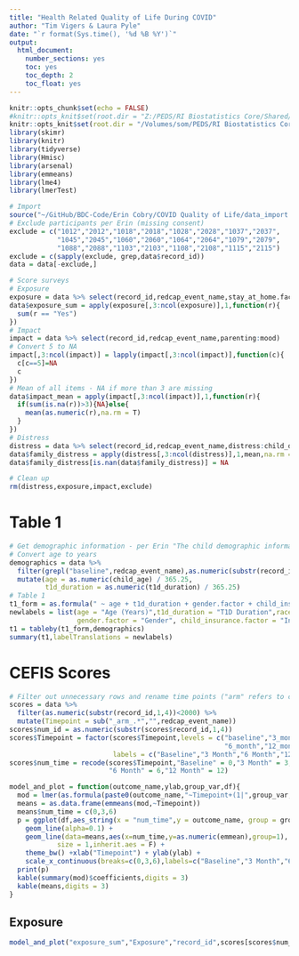```yaml
---
title: "Health Related Quality of Life During COVID"
author: "Tim Vigers & Laura Pyle"
date: "`r format(Sys.time(), '%d %B %Y')`"
output:
  html_document:
    number_sections: yes
    toc: yes
    toc_depth: 2
    toc_float: yes
---
```


```r
knitr::opts_chunk$set(echo = FALSE)
#knitr::opts_knit$set(root.dir = "Z:/PEDS/RI Biostatistics Core/Shared/Shared Projects/Laura/BDC/Projects/Erin Cobry/COVID Quality of Life")
knitr::opts_knit$set(root.dir = "/Volumes/som/PEDS/RI Biostatistics Core/Shared/Shared Projects/Laura/BDC/Projects/Erin Cobry/COVID Quality of Life")
library(skimr)
library(knitr)
library(tidyverse)
library(Hmisc)
library(arsenal)
library(emmeans)
library(lme4)
library(lmerTest)
```

```r
# Import
source("~/GitHub/BDC-Code/Erin Cobry/COVID Quality of Life/data_import.r")
# Exclude participants per Erin (missing consent)
exclude = c("1012","2012","1018","2018","1028","2028","1037","2037",
            "1045","2045","1060","2060","1064","2064","1079","2079",
            "1088","2088","1103","2103","1108","2108","1115","2115")
exclude = c(sapply(exclude, grep,data$record_id))
data = data[-exclude,]
```

```r
# Score surveys
# Exposure
exposure = data %>% select(record_id,redcap_event_name,stay_at_home.factor:died.factor)
data$exposure_sum = apply(exposure[,3:ncol(exposure)],1,function(r){
  sum(r == "Yes")
})
# Impact
impact = data %>% select(record_id,redcap_event_name,parenting:mood)
# Convert 5 to NA
impact[,3:ncol(impact)] = lapply(impact[,3:ncol(impact)],function(c){
  c[c==5]=NA
  c
})
# Mean of all items - NA if more than 3 are missing
data$impact_mean = apply(impact[,3:ncol(impact)],1,function(r){
  if(sum(is.na(r))>3){NA}else{
    mean(as.numeric(r),na.rm = T)
  }
})
# Distress
distress = data %>% select(record_id,redcap_event_name,distress:child_distress)
data$family_distress = apply(distress[,3:ncol(distress)],1,mean,na.rm = T)
data$family_distress[is.nan(data$family_distress)] = NA

# Clean up
rm(distress,exposure,impact,exclude)
```

# Table 1

```r
# Get demographic information - per Erin "The child demographic information is under the child IDs (so all of the 2000 IDs, since the 1000 IDs are all of the parents)"
# Convert age to years
demographics = data %>% 
  filter(grepl("baseline",redcap_event_name),as.numeric(substr(record_id,1,4))>=2000) %>%
  mutate(age = as.numeric(child_age) / 365.25,
         t1d_duration = as.numeric(t1d_duration) / 365.25)
# Table 1 
t1_form = as.formula(" ~ age + t1d_duration + gender.factor + child_insurance.factor + race.factor")
newlabels = list(age = "Age (Years)",t1d_duration = "T1D Duration",race.factor = "Race",
                 gender.factor = "Gender", child_insurance.factor = "Insurance")
t1 = tableby(t1_form,demographics)
summary(t1,labelTranslations = newlabels)
```

\newpage

# CEFIS Scores

```r
# Filter out unnecessary rows and rename time points ("arm" refers to child's age)
scores = data %>% 
  filter(as.numeric(substr(record_id,1,4))<2000) %>%
  mutate(Timepoint = sub("_arm_.*","",redcap_event_name))
scores$num_id = as.numeric(substr(scores$record_id,1,4))
scores$Timepoint = factor(scores$Timepoint,levels = c("baseline","3_month",
                                                      "6_month","12_month"),
                          labels = c("Baseline","3 Month","6 Month","12 Month"))
scores$num_time = recode(scores$Timepoint,"Baseline" = 0,"3 Month" = 3,
                         "6 Month" = 6,"12 Month" = 12)
```

```r
model_and_plot = function(outcome_name,ylab,group_var,df){
  mod = lmer(as.formula(paste0(outcome_name,"~Timepoint+(1|",group_var,")")),df)
  means = as.data.frame(emmeans(mod,~Timepoint))
  means$num_time = c(0,3,6)
  p = ggplot(df,aes_string(x = "num_time",y = outcome_name, group = group_var)) +
    geom_line(alpha=0.1) +
    geom_line(data=means,aes(x=num_time,y=as.numeric(emmean),group=1),
            size = 1,inherit.aes = F) +
    theme_bw() +xlab("Timepoint") + ylab(ylab) +
    scale_x_continuous(breaks=c(0,3,6),labels=c("Baseline","3 Month","6 Month"))
  print(p)
  kable(summary(mod)$coefficients,digits = 3)
  kable(means,digits = 3)
}
```

## Exposure

```r
model_and_plot("exposure_sum","Exposure","record_id",scores[scores$num_time <= 6 & scores$exposure_sum>0,])
```


<!-- ## Change From Baseline -->

<!-- ```{r results='asis'} -->

<!-- # Compare timepoints -->
<!-- t2 = paired(Timepoint~exposure_sum+impact_mean+distress+child_distress+family_distress, -->
<!--             id = record_id,data = scores,na.action = na.paired("fill")) -->
<!-- labels = list(exposure_sum = "Exposure",impact_mean = "Impact",distress = "Distress", -->
<!--               child_distress="Child Distress",family_distress="Family Distress") -->
<!-- summary(t2,labelTranslations = labels,pfootnote = T) -->
<!-- ``` -->

<!-- \newpage -->

<!-- ## Baseline CEFIS Score By T1D Duration -->

<!-- ```{r results='asis'} -->
<!-- # Get T1D duration info -->
<!-- t1d = data[!is.na(data$t1d_duration),] -->
<!-- t1d$num_id = as.numeric(substr(t1d$record_id,1,4))-1000 -->
<!-- scores$t1d_duration = NULL -->
<!-- scores$child_age = NULL -->
<!-- scores = left_join(scores,t1d[,c("num_id","child_age","t1d_duration")],by = "num_id") -->
<!-- scores$t1d_duration_cat = cut(scores$t1d_duration,breaks=c(-Inf,365.25,Inf),right = F, -->
<!--                               labels=c("< 1 yr.",">= 1 yr.")) -->
<!-- # Compare timepoints -->
<!-- t3 = tableby(t1d_duration_cat~exposure_sum+impact_mean+distress+child_distress+family_distress, -->
<!--             data = scores[scores$Timepoint=="Baseline",]) -->
<!-- summary(t3,labelTranslations = labels,pfootnote = T) -->
<!-- ``` -->

<!-- \newpage -->

<!-- ## Baseline CEFIS Score By Age Group -->

<!-- ```{r results='asis'} -->
<!-- # Age category -->
<!-- scores$child_age = scores$child_age / 365.25 -->
<!-- scores$age_cat = cut(scores$child_age,breaks=c(-Inf,12,Inf),right = F, -->
<!--                               labels=c("< 12 yr.",">= 12 yr.")) -->
<!-- # Compare timepoints -->
<!-- t4 = tableby(age_cat~exposure_sum+impact_mean+distress+child_distress+family_distress, -->
<!--             data = scores[scores$Timepoint=="Baseline",]) -->
<!-- summary(t4,labelTranslations = labels,pfootnote = T) -->
<!-- ``` -->

<!-- \newpage -->

<!-- ## Child Responses -->

<!-- ```{r results='asis'} -->
<!-- t = data -->
<!-- t$redcap_event_name = gsub("_arm.*","",t$redcap_event_name) -->
<!-- t %>% filter(!is.na(child_question.factor)) %>% group_by(redcap_event_name) %>%  -->
<!--   count(child_question.factor) %>% kable() -->
<!-- ``` -->

